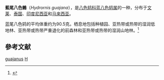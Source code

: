 {{Speciesbox
| image = Paok Pancawarna dari Hutan Arjuno, crop.jpg
| image_caption = 雄鸟，摄于印尼东爪哇
| status = LC
| status_system = IUCN3.1
| status_ref = <ref name=iucn>{{cite iucn|url=https://www.iucnredlist.org/details/22736518/0 |title=''Hydrornis guajanus'' |author=BirdLife International |author-link=BirdLife International |year=2012 |access-date=26 November 2013|ref=harv}}</ref>
| genus = Hydrornis
| species = guajanus
| authority = ([[菲利普·路德维希·施塔蒂乌斯·米勒|Statius Müller]], 1776)
| synonyms = *''Pitta guajana''
}}
'''藍尾八色鶇'''（''Hydrornis guajana''），是[[八色鸫科|八色鸫科]][[蓝八色鸫属|蓝八色鸫属]]的一种，分布于[[文莱|文莱]]、[[泰国|泰国]]、[[印度尼西亚|印度尼西亚]]和[[马来西亚|马来西亚]]。

蓝尾八色鸫的平均体重约为90.5克。栖息地包括种植园、亚热带或热带的湿润低地林、亚热带或热带严重退化的前森林和亚热带或热带的湿润山地林。<ref>{{cite web|url=http://www.birdlife.org/datazone/speciesfactsheet.php?id=4001&m=0|title=Pitta guajana|publisher=[[国际鸟盟|BirdLife.org]]|accessdate=2011-06-27|archive-date=2016-03-04|archive-url=https://web.archive.org/web/20160304205010/http://www.birdlife.org/datazone/speciesfactsheet.php?id=4001&m=0|dead-url=no}}</ref>

== 參考文献 ==
{{commonscat|Pitta guajana}}
{{reflist}}

{{Taxonbar|from=Q333103}}

[[Category:蓝八色鸫属|guajanus]]
[[Category:1776年描述的鸟类|H]]